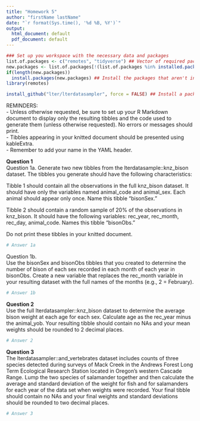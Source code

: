 ---
title: "Homework 5"
author: "firstName lastName"
date: "`r format(Sys.time(), '%d %B, %Y')`"
output:
  html_document: default
  pdf_document: default
---
  
```{r, echo = FALSE, message = FALSE, eval = FALSE}
### Set up you workspace with the necessary data and packages
list.of.packages <- c("remotes", "tidyverse") ## Vector of required packages for the assignment
new.packages <- list.of.packages[!(list.of.packages %in% installed.packages()[, "Package"])] ## Check to see if these packages are installed
if(length(new.packages))
  install.packages(new.packages) ## Install the packages that aren't installed
library(remotes)

install_github("lter/lterdatasampler", force = FALSE) ## Install a package that isn't on CRAN
```


REMINDERS:  
- Unless otherwise requested, be sure to set up your R Markdown document to display only the resulting tibbles and the code used to generate them (unless otherwise requested). No errors or messages should print.    
- Tibbles appearing in your knitted document should be presented using kableExtra.  
- Remember to add your name in the YAML header.  


**Question 1**   
Question 1a. Generate two new tibbles from the lterdatasample::knz_bison dataset. The tibbles you generate should have the following characteristics:  

Tibble 1 should contain all the observations in the full knz_bison dataset. It should have only the variables named animal_code and animal_sex. Each animal should appear only once. Name this tibble "bisonSex."  

Tibble 2 should contain a random sample of 20% of the observations in knz_bison. It should have the following variables: rec_year, rec_month, rec_day, animal_code. Names this tibble "bisonObs."   

Do not print these tibbles in your knitted document.    
```{r}
# Answer 1a

```

Question 1b.  
Use the bisonSex and bisonObs tibbles that you created to determine the number of bison of each sex recorded in each month of each year in bisonObs. Create a new variable that replaces the rec_month variable in your resulting dataset with the full names of the months (e.g., 2 = February).  
```{r}
# Answer 1b

```


**Question 2**    
Use the full lterdatasampler::knz_bison dataset to determine the average bison weight at each age for each sex. Calculate age as the rec_year minus the animal_yob. Your resulting tibble should contain no NAs and your mean weights should be rounded to 2 decimal places.      
```{r}
# Answer 2

```


**Question 3**  
The lterdatasampler::and_vertebrates dataset includes counts of three species detected during surveys of Mack Creek in the Andrews Forest Long Term Ecological Research Station located in Oregon's western Cascade Range. Lump the two species of salamander together and then calculate the average and standard deviation of the weight for fish and for salamanders for each year of the data set when weights were recorded. Your final tibble should contain no NAs and your final weights and standard deviations should be rounded to two decimal places.      
```{r}
# Answer 3

```

